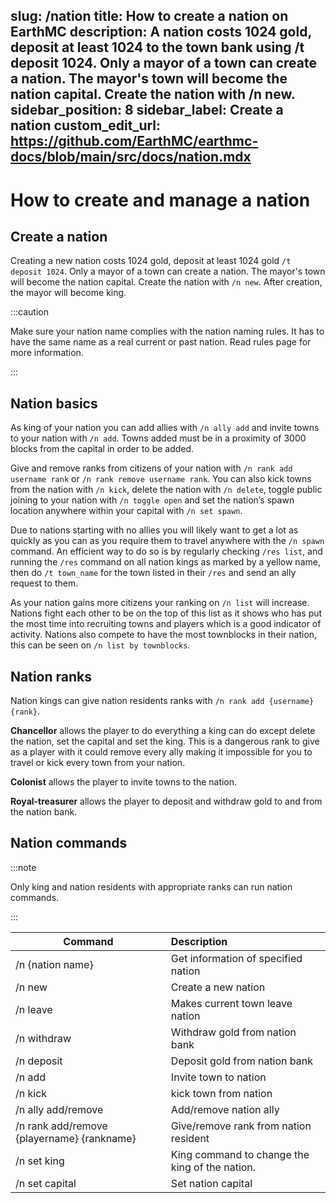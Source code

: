 slug: /nation
title: How to create a nation on EarthMC
description: A nation costs 1024 gold, deposit at least 1024 to the town bank using /t deposit 1024. Only a mayor of a town can create a nation. The mayor's town will become the nation capital. Create the nation with /n new.
sidebar_position: 8
sidebar_label: Create a nation
custom_edit_url: https://github.com/EarthMC/earthmc-docs/blob/main/src/docs/nation.mdx
---
# How to create and manage a nation
## Create a nation
Creating a new nation costs 1024 gold, deposit at least 1024 gold `/t deposit 1024`. Only a mayor of a town can create a nation. The mayor's town will become the nation capital. Create the nation with `/n new`. After creation, the mayor will become king.

:::caution

Make sure your nation name complies with the nation naming rules. It has to have the same name as a real current or past nation. Read rules page for more information.

:::

## Nation basics
As king of your nation you can add allies with `/n ally add` and invite towns to your nation with `/n add`. Towns added must be in a proximity of 3000 blocks from the capital in order to be added.

Give and remove ranks from citizens of your nation with `/n rank add username rank` or `/n rank remove username rank`. You can also kick towns from the nation with `/n kick`, delete the nation with `/n delete`, toggle public joining to your nation with `/n toggle open` and set the nation’s spawn location anywhere within your capital with `/n set spawn`.

Due to nations starting with no allies you will likely want to get a lot as quickly as you can as you require them to travel anywhere with the `/n spawn` command. An efficient way to do so is by regularly checking `/res list`, and running the `/res` command on all nation kings as marked by a yellow name, then do `/t town_name` for the town listed in their `/res` and send an ally request to them.

As your nation gains more citizens your ranking on `/n list` will increase. Nations fight each other to be on the top of this list as it shows who has put the most time into recruiting towns and players which is a good indicator of activity. Nations also compete to have the most townblocks in their nation, this can be seen on `/n list by townblocks`.

## Nation ranks
Nation kings can give nation residents ranks with `/n rank add {username} {rank}`.

**Chancellor** allows the player to do everything a king can do except delete the nation, set the capital and set the king. This is a dangerous rank to give as a player with it could remove every ally making it impossible for you to travel or kick every town from your nation.

**Colonist** allows the player to invite towns to the nation.

**Royal-treasurer** allows the player to deposit and withdraw gold to and from the nation bank.

## Nation commands
:::note

Only king and nation residents with appropriate ranks can run nation commands.

:::

| Command       | Description          |
| ------------- |:-------------|
| /n {nation name}     | Get information of specified nation |
| /n new     | Create a new nation |
| /n leave     | Makes current town leave nation |
| /n withdraw     | Withdraw gold from nation bank |
| /n deposit     | Deposit gold from nation bank |
| /n add     | Invite town to nation |
| /n kick     | kick town from nation |
| /n ally add/remove   | Add/remove nation ally |
| /n rank add/remove {playername} {rankname}  | Give/remove rank from nation resident |
| /n set king     | King command to change the king of the nation. |
| /n set capital     | Set nation capital |
